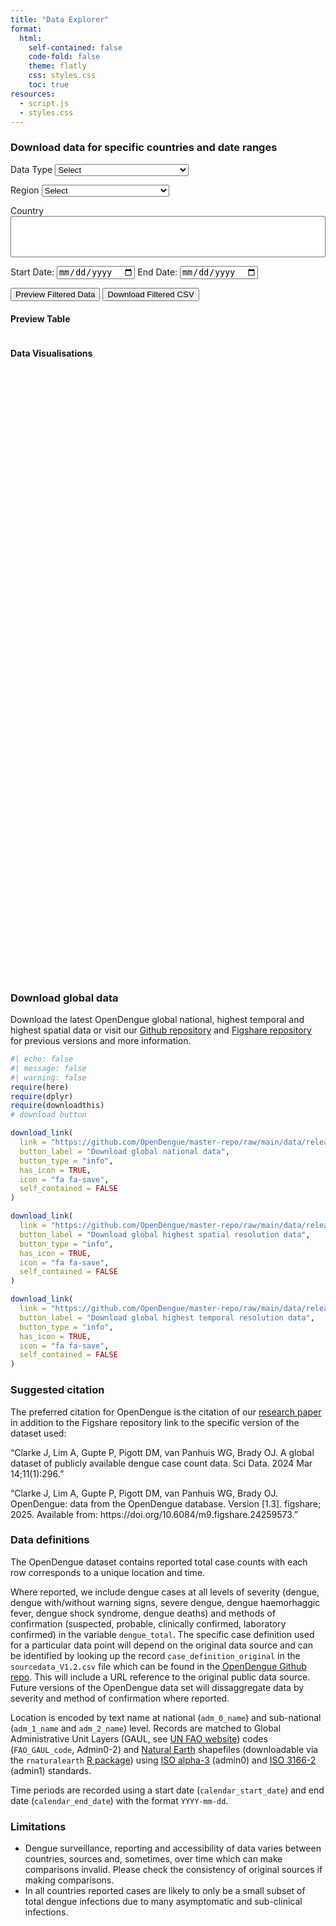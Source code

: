 ```yaml
---
title: "Data Explorer"
format:
  html:
    self-contained: false
    code-fold: false
    theme: flatly
    css: styles.css
    toc: true
resources:
  - script.js
  - styles.css
---
```


::: {.form-section}

### Download data for specific countries and date ranges

<div class="form-group">
  <label for="dataTypeSelect">Data Type</label>
  <select id="dataTypeSelect" class="form-control">
    <option value="" disabled selected>Select</option>
    <option value="National">National-level data</option>
    <option value="Temporal">Highest temporal resolution data</option>
    <option value="Spatial">Highest spatial resolution data</option>
  </select>
</div>

<div class="form-group">
  <label for="regionSelect">Region</label>
  <select id="regionSelect" class="form-control">
    <option value="" disabled selected>Select</option>
    <option value="PAHO">Pan-American Region</option>
    <option value="SEARO">South-East Asia Region</option>
    <option value="WPRO">Western Pacific Region</option>
    <option value="AFRO">African Region</option>
    <option value="EMRO">Eastern Mediterranean Region</option>
    <option value="EURO">European Region</option>
  </select>
</div>

<div class="form-group">
  <label for="countrySelect">Country</label>
  <select id="countrySelect" multiple="multiple" style="width: 100%;"></select>
</div>

<div class="date-range-container">
  <label for="startDate">Start Date:</label>
  <input type="date" id="startDate" name="startDate" />
  <label for="endDate">End Date:</label>
  <input type="date" id="endDate" name="endDate" />
</div>


<button id="filterBtn" class="btn btn-primary mt-2">Preview Filtered Data</button>
<button id="downloadBtn" class="btn btn-success mt-2">Download Filtered CSV</button>

:::

<div id="loadingIndicator" style="display: none; text-align: center; margin: 20px;">
  <div class="spinner" style="
    border: 8px solid #f3f3f3;
    border-top: 8px solid #3498db;
    border-radius: 50%;
    width: 50px;
    height: 50px;
    animation: spin 1s linear infinite;
    margin: auto;
  "></div>
  <p style="margin-top: 10px; color: #666;">Loading data, please wait...</p>
</div>

<style>
@keyframes spin {
  0% { transform: rotate(0deg); }
  100% { transform: rotate(360deg); }
}
</style>

#### Preview Table

<table id="previewTable" class="display" style="width:100%"></table>

#### Data Visualisations
<div id="plot-weekly" style="width:100%;height:300px; margin-top: 30px;"></div>
<div id="plot-monthly" style="width:100%;height:300px; margin-top: 30px;"></div>
<div id="plot-yearly" style="width:100%;height:300px; margin-top: 30px;"></div>


```{=html}
<!-- Required Libraries -->

<script src="https://code.jquery.com/jquery-3.6.0.min.js"></script>
<script src="https://cdn.jsdelivr.net/npm/select2@4.1.0-rc.0/dist/js/select2.min.js" defer></script>
<script src="https://cdn.jsdelivr.net/npm/jszip@3.10.1/dist/jszip.min.js" defer></script>
<script src="https://cdn.jsdelivr.net/npm/papaparse@5.4.1/papaparse.min.js" defer></script>
<script src="https://cdn.jsdelivr.net/npm/datatables.net/js/jquery.dataTables.min.js" defer></script>
<script src="https://cdn.plot.ly/plotly-latest.min.js"></script>
<link rel="stylesheet" href="https://cdn.jsdelivr.net/npm/datatables.net-dt/css/jquery.dataTables.min.css"/>
<link href="https://cdn.jsdelivr.net/npm/select2@4.1.0-rc.0/dist/css/select2.min.css" rel="stylesheet" />


<!-- Main script -->
<script src="script.js" defer></script>
```

### Download global data

Download the latest OpenDengue global national, highest temporal and highest spatial data or visit our [Github repository](https://github.com/OpenDengue/master-repo/tree/6d55d8158dbd70d03ddb2f39c18ba560bab4b163/data/releases) and [Figshare repository](https://doi.org/10.6084/m9.figshare.24259573) for previous versions and more information.
<div id="global-download-buttons">

```r
#| echo: false
#| message: false
#| warning: false
require(here)
require(dplyr)
require(downloadthis)
# download button

download_link(
  link = "https://github.com/OpenDengue/master-repo/raw/main/data/releases/V1.3/National_extract_V1_3.zip",
  button_label = "Download global national data",
  button_type = "info",
  has_icon = TRUE,
  icon = "fa fa-save",
  self_contained = FALSE
)

download_link(
  link = "https://github.com/OpenDengue/master-repo/raw/main/data/releases/V1.3/Spatial_extract_V1_3.zip",
  button_label = "Download global highest spatial resolution data",
  button_type = "info",
  has_icon = TRUE,
  icon = "fa fa-save",
  self_contained = FALSE
)

download_link(
  link = "https://github.com/OpenDengue/master-repo/raw/main/data/releases/V1.3/Temporal_extract_V1_3.zip",
  button_label = "Download global highest temporal resolution data",
  button_type = "info",
  has_icon = TRUE,
  icon = "fa fa-save",
  self_contained = FALSE
)
```
</div>




### Suggested citation

The preferred citation for OpenDengue is the citation of our [research paper](https://doi.org/10.1038/s41597-024-03120-7) in addition to the Figshare repository link to the specific version of the dataset used:

"Clarke J, Lim A, Gupte P, Pigott DM, van Panhuis WG, Brady OJ. A global dataset of publicly available dengue case count data. Sci Data. 2024 Mar 14;11(1):296."

"Clarke J, Lim A, Gupte P, Pigott DM, van Panhuis WG, Brady OJ. OpenDengue: data from the OpenDengue database. Version [1.3]. figshare; 2025. Available from:  https://doi.org/10.6084/m9.figshare.24259573."




### Data definitions
The OpenDengue dataset contains reported total case counts with each row corresponds to a unique location and time.

Where reported, we include dengue cases at all levels of severity (dengue, dengue with/without warning signs, severe dengue, dengue haemorhaggic fever, dengue shock syndrome, dengue deaths) and methods of confirmation (suspected, probable, clinically confirmed, laboratory confirmed) in the variable `dengue_total`. The specific case definition used for a particular data point will depend on the original data source and can be identified by looking up the record  `case_definition_original` in the `sourcedata_V1.2.csv` file which can be found in the [OpenDengue Github repo](https://github.com/OpenDengue/master-repo/data/raw_data). This will include a URL reference to the original public data source. Future versions of the OpenDengue data set will dissaggregate data by severity and method of confirmation where reported.

Location is encoded by text name at national (`adm_0_name`) and sub-national (`adm_1_name` and `adm_2_name`) level. Records are matched to Global Administrative Unit Layers (GAUL, see [UN FAO website](https://data.apps.fao.org/catalog/dataset/gaul-codes)) codes (`FAO_GAUL_code`, Admin0-2) and [Natural Earth](https://www.naturalearthdata.com) shapefiles (downloadable via the `rnaturalearth` [R package](https://github.com/ropensci/rnaturalearth)) using [ISO alpha-3](https://en.wikipedia.org/wiki/List_of_ISO_3166_country_codes) (admin0) and [ISO 3166-2](https://en.wikipedia.org/wiki/ISO_3166-2) (admin1) standards.

Time periods are recorded using a start date (`calendar_start_date`) and end date (`calendar_end_date`) with the format `YYYY-mm-dd`.




### Limitations
* Dengue surveillance, reporting and accessibility of data varies between countries, sources and, sometimes, over time which can make comparisons invalid. Please check the consistency  of original sources if making comparisons.
* In all countries reported cases are likely to only be a small subset of total dengue infections due to many asymptomatic and sub-clinical infections.



